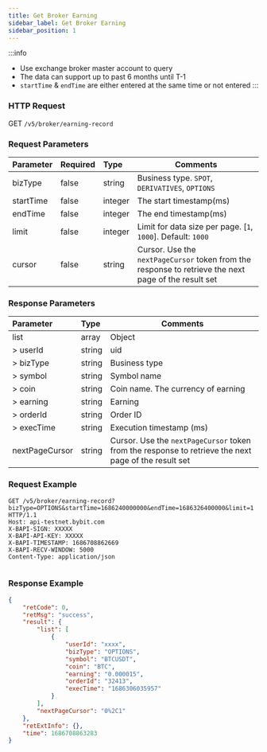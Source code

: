 ```yaml
---
title: Get Broker Earning
sidebar_label: Get Broker Earning
sidebar_position: 1
---
```


:::info
* Use exchange broker master account to query
* The data can support up to past 6 months until T-1
* `startTime` & `endTime` are either entered at the same time or not entered
:::

### HTTP Request
GET `/v5/broker/earning-record`

### Request Parameters
| Parameter | Required | Type | Comments|
|:----- |:-------|:-----|------ |
|bizType|false |string |Business type. `SPOT`, `DERIVATIVES`, `OPTIONS` |
|startTime|false |integer |The start timestamp(ms) |
|endTime |false |integer |The end timestamp(ms) |
|limit|false |integer |Limit for data size per page. [`1`, `1000`]. Default: `1000` |
|cursor|false |string |Cursor. Use the `nextPageCursor` token from the response to retrieve the next page of the result set |

### Response Parameters
| Parameter | Type | Comments|
|:----- |:-----|----- |
|list |array |Object |
|> userId |string |uid|
|> bizType |string |Business type|
|> symbol |string |Symbol name|
|> coin |string |Coin name. The currency of earning |
|> earning |string |Earning|
|> orderId |string |Order ID|
|> execTime |string |Execution timestamp (ms)|
|nextPageCursor |string |Cursor. Use the `nextPageCursor` token from the response to retrieve the next page of the result set|

### Request Example

<Tabs groupId="programming-languages">
<TabItem value="http" label="HTTP">

```http
GET /v5/broker/earning-record?bizType=OPTIONS&startTime=1686240000000&endTime=1686326400000&limit=1 HTTP/1.1
Host: api-testnet.bybit.com
X-BAPI-SIGN: XXXXX
X-BAPI-API-KEY: XXXXX
X-BAPI-TIMESTAMP: 1686708862669
X-BAPI-RECV-WINDOW: 5000
Content-Type: application/json
```

</TabItem>
<TabItem value="python" label="Python">

```python

```

</TabItem>
</Tabs>

### Response Example

```json
{
    "retCode": 0,
    "retMsg": "success",
    "result": {
        "list": [
            {
                "userId": "xxxx",
                "bizType": "OPTIONS",
                "symbol": "BTCUSDT",
                "coin": "BTC",
                "earning": "0.000015",
                "orderId": "32413",
                "execTime": "1686306035957"
            }
        ],
        "nextPageCursor": "0%2C1"
    },
    "retExtInfo": {},
    "time": 1686708863283
}
```
